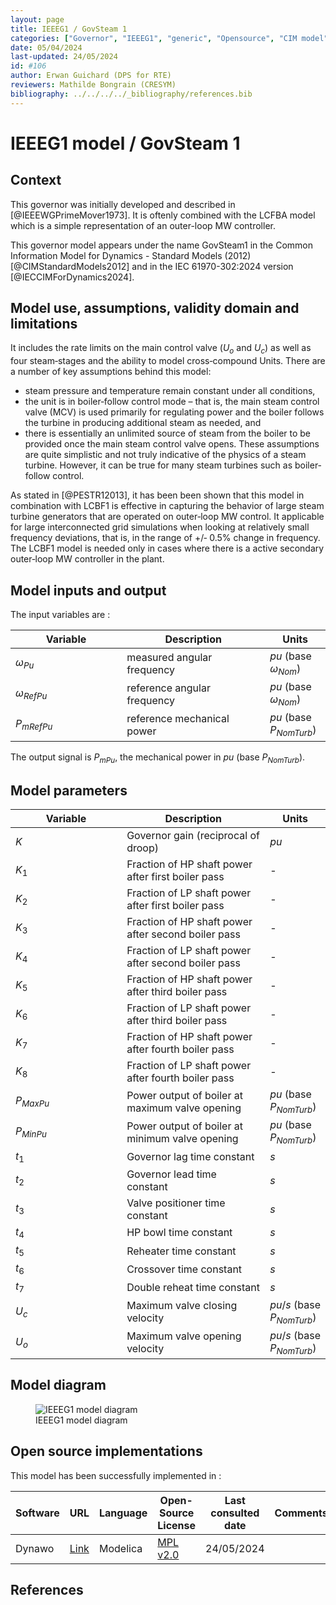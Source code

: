 ```yaml
---
layout: page
title: IEEEG1 / GovSteam 1
categories: ["Governor", "IEEEG1", "generic", "Opensource", "CIM model", "RMS", "phasor", "MRL4", "Single phase", "GovSteam1", "IEC", "dynawo", "#106"]
date: 05/04/2024
last-updated: 24/05/2024
id: #106
author: Erwan Guichard (DPS for RTE)
reviewers: Mathilde Bongrain (CRESYM)
bibliography: ../../../../_bibliography/references.bib
---
```

# IEEEG1 model / GovSteam 1

## Context

This governor was initially developed and described in [@IEEEWGPrimeMover1973]. It is oftenly combined with the LCFBA model which is a simple representation of an outer-loop MW controller.

This governor model appears under the name GovSteam1 in the Common Information Model for Dynamics - Standard Models (2012) [@CIMStandardModels2012] and in the IEC 61970-302:2024 version [@IECCIMForDynamics2024].

## Model use, assumptions, validity domain and limitations

 It includes the rate limits on the main control valve ($U_o$ and $U_c$) as well as four steam‐stages and the ability to model cross‐compound Units.
 There are a number of key assumptions behind this model:

- steam pressure and temperature remain constant under all conditions,
- the unit is in boiler‐follow control mode – that is, the main steam control valve (MCV) is used primarily for regulating power and the boiler follows the turbine in producing additional steam as needed, and
- there is essentially an unlimited source of steam from the boiler to be provided once the main steam control valve opens.
These assumptions are quite simplistic and not truly indicative of the physics of a steam turbine. However, it can be true for many steam turbines such as  boiler‐follow control.

 As stated in [@PESTR12013], it has been been shown that this model in combination with LCBF1 is effective in capturing the behavior of large steam turbine generators that are operated on outer‐loop MW control. It applicable for large interconnected grid simulations when looking at relatively small frequency deviations, that is, in the range of +/‐ 0.5% change in frequency.  The LCBF1 model is needed only in cases where there is a active secondary outer‐loop MW controller in the plant.

## Model inputs and output

The input variables are :

| Variable | Description | Units |
|-----------|--------------| ------|
|$\omega_{Pu}$ | measured angular frequency |$pu$ (base $\omega_{Nom}$)|
|$\omega_{RefPu}$ |reference angular frequency |$pu$ (base $\omega_{Nom}$)|
|$P_{mRefPu}$ |reference mechanical power |$pu$ (base $P_{NomTurb}$)|

The output signal is $P_{mPu}$, the mechanical power in $pu$ (base $P_{NomTurb}$).

## Model parameters

| Variable | Description | Units |
|-----------|--------------| ------|
|$K$ |Governor gain (reciprocal of droop) |$pu$|
|$K_1$ |Fraction of HP shaft power after first boiler pass|-|
|$K_2$ |Fraction of LP shaft power after first boiler pass|-|
|$K_3$ |Fraction of HP shaft power after second boiler pass|-|
|$K_4$ |Fraction of LP shaft power after second boiler pass|-|
|$K_5$ |Fraction of HP shaft power after third boiler pass|-|
|$K_6$ |Fraction of LP shaft power after third boiler pass|-|
|$K_7$ |Fraction of HP shaft power after fourth boiler pass|-|
|$K_8$ |Fraction of LP shaft power after fourth boiler pass|-|
|$P_{MaxPu}$ |Power output of boiler at maximum valve opening |$pu$ (base $P_{NomTurb}$)|
|$P_{MinPu}$ |Power output of boiler at minimum valve opening |$pu$ (base $P_{NomTurb}$)|
|$t_1$ |Governor lag time constant |$s$|
|$t_2$ |Governor lead time constant |$s$|
|$t_3$ |Valve positioner time constant |$s$|
|$t_4$ |HP bowl time constant |$s$|
|$t_5$ |Reheater time constant |$s$|
|$t_6$ |Crossover time constant |$s$|
|$t_7$ |Double reheat time constant |$s$|
|$U_c$ |Maximum valve closing velocity |$pu/s$ (base $P_{NomTurb}$)|
|$U_o$ |Maximum valve opening velocity |$pu/s$ (base $P_{NomTurb}$)|

## Model diagram

![IEEEG1 model diagram](IEEEG1.drawio.svg){#fig-ieeeg1}

## Open source implementations

This model has been successfully implemented in :

| Software      | URL | Language | Open-Source License | Last consulted date | Comments |
| ------------- | --- | -------- | ------------------- | ------------------- | -------- |
| Dynawo | [Link](https://github.com/dynawo/dynawo) | Modelica | [MPL v2.0](https://www.mozilla.org/en-US/MPL/2.0/)  | 24/05/2024 |  |

## References 
